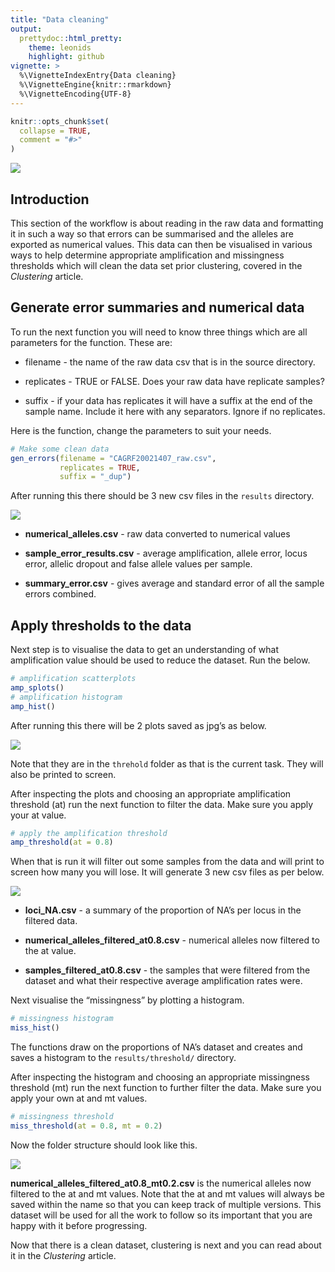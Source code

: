 ```yaml
---
title: "Data cleaning"
output: 
  prettydoc::html_pretty:
    theme: leonids
    highlight: github
vignette: >
  %\VignetteIndexEntry{Data cleaning}
  %\VignetteEngine{knitr::rmarkdown}
  %\VignetteEncoding{UTF-8}
---
```


```r
knitr::opts_chunk$set(
  collapse = TRUE,
  comment = "#>"
)
```
![](plots/scatmatch_logo.png)

## Introduction
This section of the workflow is about reading in the raw data and formatting it 
in such a way so that errors can be summarised and the alleles are exported as 
numerical values. This data can then be visualised in various ways to help 
determine appropriate amplification and missingness thresholds which will clean 
the data set prior clustering, covered in the *Clustering* article.

## Generate error summaries and numerical data
To run the next function you will need to know three things which are all 
parameters for the function. These are: 

* filename - the name of the raw data csv that is in the source directory.

* replicates - TRUE or FALSE. Does your raw data have replicate samples?

* suffix - if your data has replicates it will have a suffix at the end of the 
sample name. Include it here with any separators. Ignore if no replicates.

Here is the function, change the parameters to suit your needs.
```r
# Make some clean data
gen_errors(filename = "CAGRF20021407_raw.csv", 
           replicates = TRUE, 
           suffix = "_dup")
```

After running this there should be 3 new csv files in the `results` directory.

![](plots/fstruct2.png)


* **numerical_alleles.csv** - raw data converted to numerical values

* **sample_error_results.csv** - average amplification, allele error, locus error, 
allelic dropout and false allele values per sample.

* **summary_error.csv** - gives average and standard error of all the sample errors 
combined.

## Apply thresholds to the data
Next step is to visualise the data to get an understanding of what amplification 
value should be used to reduce the dataset. Run the below.
```r
# amplification scatterplots
amp_splots()
# amplification histogram
amp_hist()
```

After running this there will be 2 plots saved as jpg's as below.

![](plots/fstruct3.png)


Note that they are in the `threhold` folder as that is the current task. 
They will also be printed to screen.

After inspecting the plots and choosing an appropriate amplification threshold 
(at) run the next function to filter the data. Make sure you apply your at value.
```r
# apply the amplification threshold
amp_threshold(at = 0.8)
```

When that is run it will filter out some samples from the data and will print to 
screen how many you will lose. It will generate 3 new csv files as per below.

![](plots/fstruct4.png)


* **loci_NA.csv** - a summary of the proportion of NA's per locus in the filtered 
data.

* **numerical_alleles_filtered_at0.8.csv** - numerical alleles now filtered to 
the at value.

* **samples_filtered_at0.8.csv** - the samples that were filtered from the dataset 
and what their respective average amplification rates were.

Next visualise the "missingness" by plotting a histogram.
```r
# missingness histogram
miss_hist()
```

The functions draw on the proportions of NA's dataset and creates and saves a 
histogram to the  `results/threshold/` directory.

After inspecting the histogram and choosing an appropriate missingness threshold 
(mt) run the next function to further filter the data. Make sure you apply your 
own at and mt values.
```r
# missingness threshold
miss_threshold(at = 0.8, mt = 0.2)
```

Now the folder structure should look like this.

![](plots/fstruct5.png)


**numerical_alleles_filtered_at0.8_mt0.2.csv** is the numerical alleles now 
filtered to the at and mt values. Note that the at and mt values will always be 
saved within the name so that you can keep track of multiple versions. This dataset 
will be used for all the work to follow so its important that you are happy with 
it before progressing.

Now that there is a clean dataset, clustering is next and you can read about it 
in the *Clustering* article.
